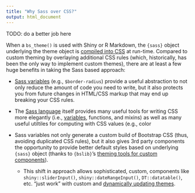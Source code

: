 ```yaml
---
title: "Why Sass over CSS?"
output: html_document
---
```


TODO: do a better job here

When a `bs_theme()` is used with Shiny or R Markdown, the `{sass}` object underlying the theme object is [compiled into CSS](https://rstudio.github.io/sass/articles/sass.html#why) at run-time. Compared to custom theming by overlaying additional CSS rules (which, historically, has been the only way to implement custom themes), there are at least a few huge benefits in taking the Sass based approach:

* [Sass variables](variables.html) (e.g., `$border-radius`) provide a useful abstraction to not only reduce the amount of code you need to write, but it also protects you from future changes in HTML/CSS markup that may end up breaking your CSS rules.

* The [Sass language](https://sass-lang.com) itself provides many useful tools for writing CSS more elegantly (i.e., [variables](https://sass-lang.com/documentation/variables), functions, and mixins) as well as many useful utiltiles for computing with CSS values (e.g., color

* Sass variables not only generate a custom build of Bootstrap CSS (thus, avoiding duplicated CSS rules), but it also gives 3rd party components the opportunity to provide better default styles based on underlying `{sass}` object (thanks to `{bslib}`'s [theming tools for custom components](#custom-components)). 
    * This shift in approach allows sophisticated, custom, components like `shiny::sliderInput()`, `shiny::dateRangeInput()`, `DT::datatable()`, etc. "just work" with custom and [dynamically updating themes](#dynamic-shiny).
